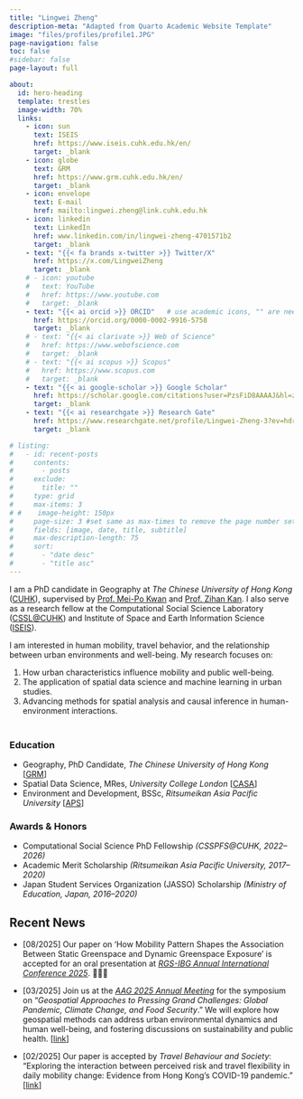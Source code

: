 ```yaml
---
title: "Lingwei Zheng"
description-meta: "Adapted from Quarto Academic Website Template"
image: "files/profiles/profile1.JPG"
page-navigation: false
toc: false
#sidebar: false
page-layout: full

about:
  id: hero-heading
  template: trestles
  image-width: 70%
  links:
    - icon: sun
      text: ISEIS
      href: https://www.iseis.cuhk.edu.hk/en/
      target: _blank
    - icon: globe
      text: GRM
      href: https://www.grm.cuhk.edu.hk/en/
      target: _blank
    - icon: envelope
      text: E-mail
      href: mailto:lingwei.zheng@link.cuhk.edu.hk    
    - icon: linkedin
      text: LinkedIn
      href: www.linkedin.com/in/lingwei-zheng-4701571b2
      target: _blank
    - text: "{{< fa brands x-twitter >}} Twitter/X"
      href: https://x.com/LingweiZheng
      target: _blank
    # - icon: youtube
    #   text: YouTube
    #   href: https://www.youtube.com     
    #   target: _blank 
    - text: "{{< ai orcid >}} ORCID"   # use academic icons, "" are needed, you also need to install the fontawesome extension
      href: https://orcid.org/0000-0002-9916-5758
      target: _blank
    # - text: "{{< ai clarivate >}} Web of Science"
    #   href: https://www.webofscience.com
    #   target: _blank
    # - text: "{{< ai scopus >}} Scopus"
    #   href: https://www.scopus.com
    #   target: _blank
    - text: "{{< ai google-scholar >}} Google Scholar"
      href: https://scholar.google.com/citations?user=PzsFiD8AAAAJ&hl=zh-CN
      target: _blank
    - text: "{{< ai researchgate >}} Research Gate"
      href: https://www.researchgate.net/profile/Lingwei-Zheng-3?ev=hdr_xprf
      target: _blank

# listing:
#   - id: recent-posts
#     contents: 
#       - posts
#     exclude:
#       title: ""
#     type: grid
#     max-items: 3
# #    image-height: 150px
#     page-size: 3 #set same as max-times to remove the page number setting
#     fields: [image, date, title, subtitle]
#     max-description-length: 75
#     sort: 
#       - "date desc"
#       - "title asc"
---
```


::: {#hero-heading}
<!-- I'm a [Quarto Academeic Website Template](https://github.com/drganghe/quarto-academic-website-template) adapted by [Dr. Gang He](http://drganghe.github.io). -->

<!-- I'm a template that you can fork to build your own website with easy adaptation and deployment. -->

<!-- 1. Star this repository so you can easily come back to the template -->

<!-- 1. Folk this tempate and rename it to `yourgithubusername.github.io` -->

<!-- 1. Update and edit `_quarto.yml` file for website setup -->

<!-- 1. Update and add contents to `/posts`, `teaching.qmd`, `projects.yml`, and `people.qmd` and `/people` as needed. -->

<!-- 1. [Render and preview](https://quarto.org/docs/websites/) your website and [publish](https://quarto.org/docs/publishing/github-pages.html) it to your GitHub. -->

<!-- 1. Polish and fix any issues -->

<!-- 1. Enjoy your website! -->

I am a PhD candidate in Geography at *The Chinese University of Hong Kong* ([CUHK](https://www.cuhk.edu.hk/)), supervised by [Prof. Mei-Po Kwan](http://meipokwan.org/) and [Prof. Zihan Kan](https://www.zihankan.com/). I also serve as a research fellow at the Computational Social Science Laboratory ([CSSL\@CUHK](https://cssl.socsc.cuhk.edu.hk/)) and Institute of Space and Earth Information Science ([ISEIS](http://www.iseis.cuhk.edu.hk/en/)).

I am interested in human mobility, travel behavior, and the relationship between urban environments and well-being. My research focuses on:

1.  How urban characteristics influence mobility and public well-being.
2.  The application of spatial data science and machine learning in urban studies.
3.  Advancing methods for spatial analysis and causal inference in human-environment interactions.

<!-- ## Experience -->

<!-- - Researcher, Univerisity -->
<div style="margin-bottom: 3em;"></div>


### Education

<!-- -   [2022.08 ~ Present] --- **Doctor of Philosophy** -->

<!--     -   Geography and Resource Management, at [GRM](https://www.grm.cuhk.edu.hk/en/) -->

<!--     -   The Chinese University of Hong Kong, Hong Kong, China -->

<!-- -   [2020.10 ~ 2021.12] --- **Master of Research** -->

<!--     -   Spatial Data Science, at [CASA](https://www.ucl.ac.uk/bartlett/casa) -->

<!--     -   University College London, London, United Kingdom -->

<!-- -   [2016.09 ~ 2020.08] --- **Bachelor of Social Science** -->

<!--     -   Environment and Development, at [College of APS](https://en.apu.ac.jp/st/) -->

<!--     -   Ritsumeikan Asia Pacific University, Beppu, Japan -->

-   Geography, PhD Candidate, *The Chinese University of Hong Kong* \[[GRM](https://www.grm.cuhk.edu.hk/en/)]\
-   Spatial Data Science, MRes, *University College London* \[[CASA](https://www.ucl.ac.uk/bartlett/casa)]\
-   Environment and Development, BSSc, *Ritsumeikan Asia Pacific University* \[[APS](https://en.apu.ac.jp/st/)]\

### Awards & Honors

-   Computational Social Science PhD Fellowship *(CSSPFS\@CUHK, 2022–2026)*
-   Academic Merit Scholarship *(Ritsumeikan Asia Pacific University, 2017–2020)*
-   Japan Student Services Organization (JASSO) Scholarship *(Ministry of Education, Japan, 2016–2020)*
:::

::: {style="margin-bottom: 0.5em;"}
:::

## Recent News

<!-- ::: {#recent-posts} -->

<!-- ::: -->

-   \[08/2025\] Our paper on ‘How Mobility Pattern Shapes the Association Between Static Greenspace and Dynamic Greenspace Exposure’ is accepted for an oral presentation at [*RGS-IBG Annual International Conference 2025*](https://www.rgs.org/research/annual-international-conference). 🎉🎉🎉

-   \[03/2025\] Join us at the [*AAG 2025 Annual Meeting*](https://www.aag.org/events/aag-2025/) for the symposium on "*Geospatial Approaches to Pressing Grand Challenges: Global Pandemic, Climate Change, and Food Security*." We will explore how geospatial methods can address urban environmental dynamics and human well-being, and fostering discussions on sustainability and public health. \[[link](https://aag.secure-platform.com/aag2025/solicitations/82/sessiongallery/23924)\]

-   \[02/2025\] Our paper is accepted by *Travel Behaviour and Society*: "Exploring the interaction between perceived risk and travel flexibility in daily mobility change: Evidence from Hong Kong’s COVID-19 pandemic." \[[link](https://doi.org/10.1016/j.tbs.2025.101015)\]

<!-- <div style="margin-bottom: 3.5em;"></div> -->

<!-- <p align="right"> -->
<!-- Check out the latest  [Updates](index.qmd) ,  [Talks](posts.qmd#category=talk) ,  [Events](posts.qmd#category=event) , and  [More »](/posts.qmd) -->
<!-- [All Posts »](/posts.qmd) -->
<!-- </p> -->
